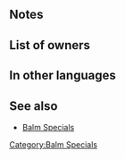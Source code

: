 {{Special
|tagid=SID_業火の祝福
|name=Kindled-Fire Balm
|charge=1
|effect=When healing an ally with a staff, grants Atk+4 to all allies for 1 turn.
|cost=150
|exclusive=0
|required=-
|canUseMove={{MoveList|all}}
|canUseWeapon={{WeaponList|Staff}}
|properties=random_all
}}
==Notes==
{{Bonuses}}
==List of owners==
{{Skill Hero List}}
==In other languages==
{{OtherLanguages
|japanese=業火の祝福
|german=Feuerbalsam
|spanishEU=Pirobálsamo
|spanishLA=Pirobálsamo
|french=Baume ardent
|italian=Balsamo fuoco
|chineseTW=業火的祝福
|portuguese=Pirobálsamo
}}
==See also==
* [[Skill families/Specials#Balm|Balm Specials]]
{{Specials Navbox}}
[[Category:Balm Specials]]